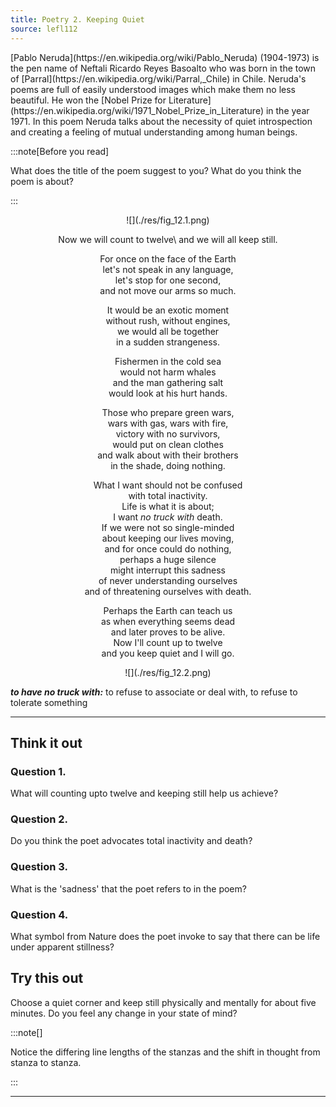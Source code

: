 ```yaml
---
title: Poetry 2. Keeping Quiet
source: lefl112
---
```


<Card id="poet" title="About the poet">
[Pablo Neruda](https://en.wikipedia.org/wiki/Pablo_Neruda) (1904-1973) 
is the pen name of Neftali Ricardo Reyes Basoalto who
was born in the town of [Parral](https://en.wikipedia.org/wiki/Parral,_Chile) 
in Chile. Neruda's poems are full of easily
understood images which make them no less beautiful. He won the 
[Nobel Prize for Literature](https://en.wikipedia.org/wiki/1971_Nobel_Prize_in_Literature) 
in the year 1971. In this poem Neruda talks about the necessity of
quiet introspection and creating a feeling of mutual understanding among human
beings.
</Card>

:::note[Before you read]

What does the title of the poem suggest to you? What do you think the poem is
about?

:::

<Figure>
<center>
![](./res/fig_12.1.png)
</center>
</Figure>

<center>
Now we will count to twelve\
and we will all keep still.

For once on the face of the Earth\
let's not speak in any language,\
let's stop for one second,\
and not move our arms so much.

It would be an exotic moment\
without rush, without engines,\
we would all be together\
in a sudden strangeness.

Fishermen in the cold sea\
would not harm whales\
and the man gathering salt\
would look at his hurt hands.

Those who prepare green wars,\
wars with gas, wars with fire,\
victory with no survivors,\
would put on clean clothes\
and walk about with their brothers\
in the shade, doing nothing.

What I want should not be confused\
with total inactivity.\
Life is what it is about;\
I want _no truck with_ death.\
If we were not so single-minded\
about keeping our lives moving,\
and for once could do nothing,\
perhaps a huge silence\
might interrupt this sadness\
of never understanding ourselves\
and of threatening ourselves with death.

Perhaps the Earth can teach us\
as when everything seems dead\
and later proves to be alive.\
Now I'll count up to twelve\
and you keep quiet and I will go.
</center>

<Figure>
<center>
![](./res/fig_12.2.png)
</center>
</Figure>

_**to have no truck with:**_ to refuse to associate or deal with, to refuse to
tolerate something

---

## Think it out

### Question 1. 

What will counting upto twelve and keeping still help us achieve?

### Question 2. 

Do you think the poet advocates total inactivity and death?

### Question 3. 

What is the 'sadness' that the poet refers to in the poem?

### Question 4. 

What symbol from Nature does the poet invoke to say that there can be life
under apparent stillness?

## Try this out

Choose a quiet corner and keep still physically and mentally for about five
minutes. Do you feel any change in your state of mind?

:::note[]

Notice the differing line lengths of the stanzas and the shift in thought from
stanza to stanza.

:::

---
